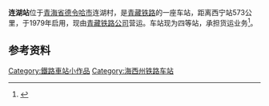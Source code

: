 {{Infobox China railway station 
|车站名称 = 连湖站
|图片 = 
|图片介紹 = 
|车站名称拼音 = Lianhu
|车站地址 = [[青海省|青海省]][[德令哈市|德令哈市]]连湖村
|线路 = [[青藏铁路|青藏铁路]]
|车站等级 = [[四等站_(中铁)|四等站]]
}}
'''连湖站'''位于[[青海省|青海省]][[德令哈市|德令哈市]]连湖村，是[[青藏铁路|青藏铁路]]的一座车站，距离西宁站573公里，于1979年启用，现由[[青藏铁路公司|青藏铁路公司]]营运。车站现为四等站，承担货运业务<ref>{{cite book|title=中国铁路站名词典|author=孙本祥|publisher=中国铁道出版社|date=2003年4月}}</ref>。

== 参考资料 ==
{{reflist}}

{{青藏铁路}}

{{China-rail-stub}}

[[Category:鐵路車站小作品|Category:鐵路車站小作品]]
[[Category:海西州铁路车站|Category:海西州铁路车站]]